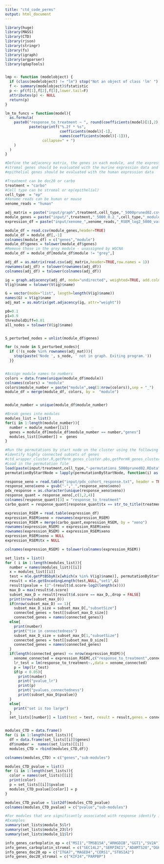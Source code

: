 ```yaml
---
title: "ctd_code_perms"
output: html_document
---
```


```r
library(huge)
library(MASS)
library(CTD)
library(rjson)
library(stringr)
library(fs)
library(igraph)
library(argparser)
library(qdapTools)


lmp <- function (modelobject) {
  if (class(modelobject) != "lm") stop("Not an object of class 'lm' ")
  f <- summary(modelobject)$fstatistic
  p <- pf(f[1],f[2],f[3],lower.tail=F)
  attributes(p) <- NULL
  return(p)
}

lm_to_funcs = function(model){
  as.formula(
    paste0("response_to_treatment ~ ", round(coefficients(model)[1],2), " + ", 
           paste(sprintf("%.2f * %s", 
                         coefficients(model)[-1],  
                         names(coefficients(model)[-1])), 
                 collapse=" + ")
    )
  )
}
```

```r
#Define the adjacency matrix, the genes in each module, and the expression data
#stromal genes should be evaluated with the murine expression data and 
#epithelial genes should be evaluated with the human expression data

#Treatment can be doc20 or carbo
treatment = "carbo"
#Cell type can be stromal or ep(epithelial)
cell_type  = "ep"
#Xenome reads can be human or mouse 
xenome_reads = "human"

adj_matrix = paste("input/graph",treatment,cell_type,"_5000pruned02.csv", sep = "")
module_genes = paste("input/",treatment,"_5000_0.2_",cell_type,"_modules.csv", sep = "")
expression_df = paste("input/xenome_",xenome_reads,"_RSEM_log2_5000_var.txt",sep = "")

```

```r
module_df = read.csv(module_genes,header=TRUE)
module_df = module_df[,-1]
colnames(module_df) = c("genes","module")
module_df$genes = tolower(module_df$genes)
#Remove those in the grey module - unassigned by WGCNA 
module_df = module_df[module_df$module != "grey",]

adj_df = as.matrix(read.csv(adj_matrix,header=TRUE,row.names = 1))
rownames(adj_df) = tolower(rownames(adj_df))
colnames(adj_df) = tolower(colnames(adj_df))

ig = graph.adjacency(adj_df, mode="undirected", weighted=TRUE, add.colnames="name")
V(ig)$name = tolower(V(ig)$name)

G = vector(mode="list", length=length(V(ig)$name))
names(G) = V(ig)$name
adj_mat = as.matrix(get.adjacency(ig, attr="weight"))

p0=0.1
p1=0.9
thresholdDiff=0.01
all_nodes = tolower(V(ig)$name)


S_perturbed_nodes = unlist(module_df$genes)

for (s_node in S_perturbed_nodes){
  if (!(s_node %in% rownames(adj_mat))){
    stop(paste('Node ', s_node, ' not in graph. Exiting program.'))
  }}


#Assign module names to numbers 
colors = data.frame(unique(module_df$module))
colnames(colors) = "module"
colors$module_number = paste("module",seq(1:nrow(colors)),sep = "_")
module_df = merge(module_df, colors, by =  "module")


module_number = unique(module_df$module_number)

#Break genes into modules
modules_list = list()
for(i in 1:length(module_number)){
  number = module_number[[i]]
  genes = module_df[module_df$module_number == number,"genes"]
  modules_list[[number]] =  genes 
}
```

```r
#Run the permutations by start node on the cluster using the following scripts to 
#identify highly connected subsets of genes
#ctd_wrapper_cluster.R,getPerm_genes_cluster.pbs,getPermN_genes_cluster.R
#Load in the permutation file 
load(paste(input/treatment,cell_type,"-permutations_5000pruned02.RData",sep = ""))
permutationByStartNode = lapply(permutationByStartNode, function(i) as.character(sapply(i, tolower)))
```

```r
response_xeno = read.table("input/pdx_cohort_response.txt", header = TRUE)
response_xeno$xeno = gsub("-","_",response_xeno$xeno)
pdx_response = as.character(unique(response_xeno$xeno))
response_quant = response_xeno[,c(1,2,4)]
colnames(response_quant)[3] = "response_to_treatment"
carbo_quant = response_quant[response_quant$tx == str_to_title(treatment),]

expression_RSEM = read.table(expression_df)
expression_RSEM$xeno = rownames(expression_RSEM)
expression_RSEM = merge(carbo_quant,expression_RSEM, by = "xeno")
rownames(expression_RSEM) = expression_RSEM$xeno
rownames(expression_RSEM) = expression_RSEM$xeno
expression_RSEM$xeno = NULL
expression_RSEM$tx = NULL

colnames(expression_RSEM) = tolower(colnames(expression_RSEM))

set_lists = list()
for ( i in 1:length(modules_list)){
  number = names(modules_list)[[i]]
  x = modules_list[[i]]
  test = mle.getPtBSbyK(x[which(x %in% V(ig)$name)], permutationByStartNode,num.misses = NULL)
  result = mle.getEncodingLength(test,NULL,"set1",G)
  result$pvalue = (2^-(result$d.score-log2(length(x))))
  max_D = max(result$d.score)
  subset_max_D = result[result$d.score == max_D,,drop = FALSE]
  print(nrow(subset_max_D))
  if(nrow(subset_max_D) == 1){
    subset_max_D_size = subset_max_D[,"subsetSize"]
    connected_genes = test[[subset_max_D_size]]
    connected_genes = names(connected_genes)}
  else{
    print(number)
    print("tie in connectedness")
    subset_max_D_size = subset_max_D[1,"subsetSize"]
    connected_genes = test[[subset_max_D_size]]
    connected_genes = names(connected_genes)
  }
  if(length(connected_genes) <= nrow(expression_RSEM)){
    xenome_connected = expression_RSEM[,c("response_to_treatment",connected_genes)]
    lr_test = lm(response_to_treatment~.,data = xenome_connected)
    p = lmp(lr_test)
    if(p < 0.05){
      print(number)
      print("pvalue_lr")
      print(p)
      print("pvalues_connectedness")
      print(subset_max_D$pvalue)}
  }
  else{
    print("set is too large")
  }
  set_lists[[number]] = list(test = test, result = result,genes = connected_genes, lr = lr_test,pvalue = p,all_genes_in_module = x)}


modules_CTD = data.frame()
for (i in 1:length(set_lists)){
  df = data.frame(set_lists[[i]]$genes)
  df$number =  names(set_lists)[[i]]
  modules_CTD = rbind(modules_CTD,df)}

colnames(modules_CTD) = c("genes","sub-modules")

modules_CTD_pvalue = list()
for (i in 1:length(set_lists)){
  color = names(set_lists)[[i]]
  print(color)
  p = set_lists[[i]]$pvalue
  modules_CTD_pvalue[[color]] = p
}

modules_CTD_pvalue = list2df(modules_CTD_pvalue)
colnames(modules_CTD_pvalue) = c("pvalue","sub-modules")

#For modules that are significantly associated with response identify informative genes 
#Examples
summary(set_lists$module_5$lr)
summary(set_lists$module_23$lr)
summary(set_lists$module_11$lr)

info_genes_carboplatin_ep = c("MSI1","TMSB15A","ARHGDIB","GGT1","SV2A")
info_genes_carboplatin_stromal = c("SEC14L2","SERPINI1","ADAMTS20","DGKQ")
info_genes_doc20_ep = c("ITGA7","MAGED4","CERS1","ST8SIA2")
info_genes_doc20_stromal = c("KIF24","PARPBP")
```


